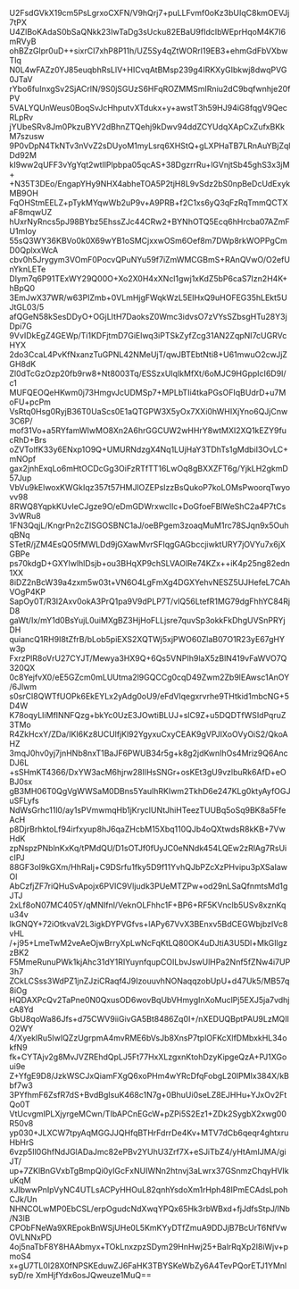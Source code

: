 U2FsdGVkX19cm5PsLgrxoCXFN/V9hQrj7+puLLFvmf0oKz3bUIqC8kmOEVJj7tPX
U4ZlBoKAdaS0bSaQNkk23IwTaDg3sUcku82EBaU9fIdcIbWEprHqoM4K7I6mRVyB
ohBZzGlpr0uD++sixrCI7xhP8P11h/UZ5Sy4qZtWORrl19EB3+ehmGdFbVXbwTIq
N0L4wFAZz0YJ85euqbhRsLlV+HICvqAtBMsp239g4IRKXyGIbkwj8dwqPVG0JTaV
rYbo6fuInxgSv2SjACrlN/9S0jSGUzS6HFqROZMMSmIRniu2dC9bqfwnhje20fPV
5VALYQUnWeus0BoqSvJcHhputvXTdukx+y+awstT3h59HJ94iG8fqgV9QecRLpRv
jYUbeSRv8Jm0PkzuBYV2dBhnZTQehj9kDwv94ddZCYUdqXApCxZufxBKkM7szusw
9P0vDpN4TkNTv3nVvZ2sDUyoM1myLsrq6XHStQ+gLXPHaTB7LRnAuYBjZqlDd92M
kI9ww2qUFF3vYgYqt2wtIlPlpbpa05qcAS+38DgzrrRu+lGVnjtSb45ghS3x3jM+
+N35T3DEo/EngapYHy9NHX4abheTOA5P2tjH8L9vSdz2bS0npBeDcUdExykMB9OH
FqOHStmEELZ+pTykMYqwWb2uP9v+A9PRB+f2C1xs6yQ3qFzRqTmmQCTXaF8mqwUZ
hUxrNyRncs5pJ98BYbz5EhssZJc44CRw2+BYNhOTQ5Ecq6hHrcba07AZmFU1mIoy
55sQ3WY36KBVo0k0X69wYB1oSMCjxxwOSm6Oef8m7DWp8rkWOPPgCmD0QplxxWcA
cbv0h5Jrygym3VOmF0PocvQPuNYu59f7iZmWMCGBmS+RAnQVwO/O2efUnYknLETe
Dlym7q6P91TExWY29Q00O+Xo2X0H4xXNcl1gwj1xKdZ5bP6caS7Izn2H4K+hBpQ0
3EmJwX37WR/w63PIZmb+0VLmHjgFWqkWzL5EIHxQ9uHOFEG35hLEkt5UJtGL03/5
afQGeN58kSesDDyO+OGjLItH7DaoksZ0Wmc3idvsO7zVYsSZbsgHTu28Y3jDpi7G
9VvIDkEgZ4GEWp/Ti1KDFjtmD7GiElwq3iPTSkZyfZcg31AN2ZqpNI7cUGRVcHYX
2do3CcaL4PvKfNxanzTuGPNL42NMeUjT/qwJBTEbtNti8+U61mwuO2cwJjZGH8dK
Zl0dTcGzOzp20fb9rw8+Nt8003Tq/ESSzxUIqlkMfXt/6oMJC9HGppIcI6D9I/c1
MUFQEOQeHKwm0j73HmgvJcUDMSp7+MPLbTIi4tkaPGsOFIqBUdrD+u7MoFU+pcPm
VsRtq0Hsg0RyjB36T0UaScs0E1aQTGPW3X5yOx7XXi0hWHIXjYno6QJjCnw3C6P/
mof31Vo+a5RYfamWIwMO8Xn2A6hrGGCUW2wHHrY8wtMXI2XQ1kEZY9fucRhD+Brs
oZVTolfK33y6ENxp1O9Q+UMURNdzgX4Nq1LUjHaY3TDhTs1gMdbiI3OvLC+mNOpf
gax2jnhExqLo6mHtOCDcGg3OiFzRTfTT16LwOq8gBXXZFT6g/YjkLH2gkmD57Jup
VbVu9kElwoxKWGkIqz357t57HMJlOZEPsIzzBsQukoP7koLOMsPwoorqTwyovv98
8RWQ8YqpkKUvIeCJgze9O/eDmGDWrxwcIlc+DoGfoeFBlWeShC2a4P7tCs3vWRu8
1FN3QqjL/KngrPn2cZISGOSBNC1aJ/oeBPgem3zoaqMuM1rc78SJqn9x5OuhqBNq
STetR/jZM4EsQO5fMWLDd9jGXawMvrSFIqgGAGbccjiwktURY7jOVYu7x6jXGBPe
ps70kdgD+GXYlwlhlDsjb+ou3BHqXP9chSLVAOlRe74KZx++iK4p25ng82edn1XX
8iDZ2nBcW39a4zxm5w03t+VN6O4LgFmXg4DGXYehvNESZ5UJHefeL7CAhVOgP4KP
SapOy0T/R3l2Axv0okA3PrQ1pa9V9dPLP7T/vIQ56LtefR1MG79dgFhhYC84RjD8
gaWt/Ix/mY1d0BsYujL0uiMXgBZ3HjHoFLLjsre7quvSp3okkFkDhgUVSnPRYjDH
quiancQ1RH9I8tZfrB/bLob5piEXS2XQTWj5xjPWO60ZlaB07O1R23yE67gHYw3p
FxrzPlR8oVrU27CYJT/Mewya3HX9Q+6Qs5VNPIh9laX5zBlN419vFaWVO7Q320QX
0c8YejfvX0/eE5GZcm0mLUUtma2l9GQCCg0cqD49Zwm2Zb9lEAwsc1AnOY/6Jlwm
s0srCI8QWTfUOPk6EkEYLx2yAdg0oU9/eFdVlqegxrvrhe9THtkid1mbcNG+5D4W
K78oqyLIiMfINNFQzg+bkYc0UzE3JOwtiBLUJ+slC9Z+u5DQDTfWSIdPqruZ3TMo
R4ZkHcxY/ZDa/IKI6Kz8UCUlfjKl92YgyxuCxyCEAK9gVPJIXoOVyOiS2/QkoAHZ
3mqJ0hv0yj7jnHNb8nxT1BaJF6PWUB34r5g+k8g2jdKwnIhOs4Mriz9Q6AncDJ6L
+sSHmKT4366/DxYW3acM6hjrw28IlHsSNGr+osKEt3gU9vzlbuRk6AfD+eOBJ0sx
gB3MH06T0QgVgWWSaM0DBns5YaulhRKIwm2TkhD6e247KLg0ktyAyfOGJuSFLyfs
NdWsGrhc11l0/ay1sPVmwmqHb1jKryclUNtJhiHTeezTUUBq5oSq9BK8a5FfeAcH
p8DjrBrhktoLf94irfxyup8hJ6qaZHcbM15Xbq110QJb4oQXtwdsR8kKB+7VwHdK
zpNspzPNblnKxKq/tPMdQU/D1sOTJf0fUyJC0eNNdk454LQEw2zRlAg7RsUicIPJ
88GF3ol9kGXm/HhRaIj+C9DSrfu1fky5D9f11YvhQJbPZcXzPHvipu3pXSaIawOl
AbCzfjZF7riQHuSvApojx6PVIC9Vljudk3PUeMTZPw+od29nLSaQfnmtsMd1gJTJ
2xLf8oN07MC405Y/qMNIfnl/VeknOLFhhc1F+BP6+RF5KVnclb5USv8xznKqu34v
lkGNQY+72iOtkvaV2L3igkDYPVGfvs+lAPy67VvX3BEnxv5BdCEGWbjbzIVc8vHL
/+j95+LmeTwM2veAeOjwBrryXpLwNcFqKtLQ80OK4uDJtiA3U5Dl+MkGIlgzzBK2
F5MmeRunuPWk1kjAhc31dY1RIYuynfqupCOILbvJswUlHPa2Nnf5fZNw4i7UP3h7
ZCkLCSss3WdPZ1jnZJziCRaqf4J9IzouuvhNONaqqzobUpU+d47Uk5/MB57q8iOg
HQDAXPcQv2TaPne0N0QxusOD6wovBqUbVHmygInXoMuclPj5EXJ5ja7vdhjcA8Yd
GbU8qoWa86Jfs+d75CWV9iiGivGA5Bt8486Zq0I+/nXEDUQBptPAU9LzMQIlO2WY
4/XyekIRu5IwIQZzUgrpmA4mvRME6bVsJb8XnsP7tplOFKcXlfDMbxkHL34okfN9
fk+CYTAjv2g8MvJVZREhdQpLJ5Ft77HxXLzgxnKtohDzyKipgeQzA+PJ1XGoui9e
Z+YfgE9D8/JzkWSCJxQiamFXgQ6xoPHm4wYRcDfqFobgL20lPMIx384X/kBbf7w3
3PYfhmF6ZsfR7dS+BvdBgIsuK468c1N7g+0BhuUi0seLZ8EJHHu+YJxOv2FtQo0T
VtUcvgmIPLXjyrgeMCwn/TIbAPCnEGcW+pZPi5S2Ez1+ZDk2SygbX2xwg00R50v8
yp030+JLXCW7tpyAqMGGJJQHfqBTHrFdrrDe4Kv+MTV7dCb6qeqr4ghtxruHbHrS
6vzp5Il0GhfNdJGlADaJmc82ePBv2YUhU3Zrf7X+eSJiTbZ4/yHtAmIJMA/giJT/
up+7ZKlBnGVxbTgBmpQi0yIGcFxNUIWNn2htnvj3aLwrx37GSnmzChqyHVIkuKqM
xJIbwwPnIpVyNC4UTLsACPyHHOuL82qnhYsdoXm1rHph48IPmECAdsLpohCJk/Un
NHNCOLwMP0EbCSL/erpOgudcNdXwqYPQx65Hk3rbWBxd+fjJdfsStpJ/INb/N3lB
CPObFNeWa9XREpokBnWSjUHe0L5KmKYyDTfZmuA9DDJjB7BcUrT6NfVwOVLNNxPD
4oj5naTbF8Y8HAAbmyx+TOkLnxzpzSDym29HnHwj25+BalrRqXp2l8iWjv+pmoS4
x+gU7TL0l28X0fNPSKEduwZJ6FaHK3TBYSKeWbZy6A4TevPQorETJ1YMnlsyD/re
XmHjfYdx6osJQweuze1MuQ==
